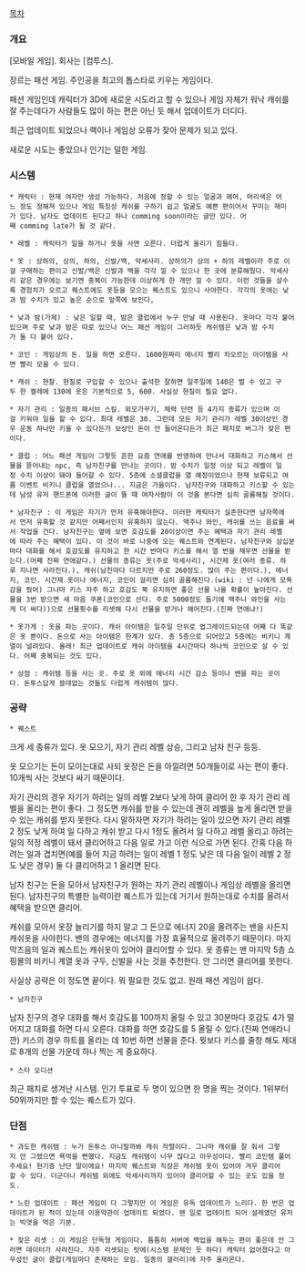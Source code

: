 [[목차]]

=== 개요 ===
[모바일 게임]. 회사는 [컴투스].

장르는 패션 게임. 주인공을 최고의 톱스타로 키우는 게임이다.

패션 게임인데 캐릭터가 3D에 새로운 시도라고 할 수 있으나 게임 자체가 워낙 캐쉬를 잘 주는데다가 사람들도 많이 하는 편은 아닌 듯 해서 업데이트가 더디다.

최근 업데이트 되었으나 랙이나 게임상 오류가 잦아 문제가 되고 있다.

새로운 시도는 좋았으나 인기는 덜한 게임.

=== 시스템 ===
 * 캐릭터 : 현재 여자만 생성 가능하다. 처음에 정할 수 있는 얼굴과 헤어, 머리색은 어느 정도 정해져 있으나 게임 특징상 캐쉬를 구하기 쉽고 얼굴도 예쁜 편이어서 꾸미는 재미가 있다. 남자도 업데이트 된다고 하나 comming soon이라는 글만 있다. 어째 comming late가 될 것 같다.

 * 레벨 : 캐릭터가 일을 하거나 옷을 사면 오른다. 더럽게 올리기 힘들다.

 * 옷 : 상하의, 상의, 하의, 신발/백, 악세사리. 상하의가 상의 + 하의 레벨이라 주로 이걸 구매하는 편이고 신발/백은 신발과 백을 각각 낄 수 있으나 한 곳에 분류해뒀다. 악세사리 같은 경우에는 보기엔 중복이 가능한데 이상하게 한 개만 낄 수 있다. 이런 것들을 살수록 경험치가 오르고 퀘스트에도 옷등을 모으는 퀘스트도 있으니 사야한다. 각각의 옷에는 낮과 밤 수치가 있고 높은 순으로 앞쪽에 보인다,

 * 낮과 밤(가제) : 낮은 일할 때, 밤은 클럽에서 누구 만날 때 사용된다. 옷마다 각각 붙어있으며 주로 낮과 밤은 따로 있으나 어느 패션 게임이 그러하듯 캐쉬템은 낮과 밤 수치가 둘 다 붙어 있다.

 * 코인 : 게임상의 돈. 일을 하면 오른다. 1600원짜리 에너지 빨리 차오르는 아이템을 사면 빨리 모을 수 있다.

 * 캐쉬 : 현찰. 현질로 구입할 수 있으나 출석한 잘하면 일주일에 140은 벌 수 있고 구두 한 켤레에 130에 옷은 기본적으로 5, 600. 사실상 현질이 필요 없다.

 * 자기 관리 : 일종의 패시브 스킬. 외모가꾸기, 체력 단련 등 4가지 종류가 있으며 이걸 키워야 일을 할 수 있다. 최대 레벨은 30. 그런데 모든 자기 관리가 레벨 30이상인 경우 운동 하나만 키울 수 있다든가 보상인 돈이 안 들어온다든가 최근 패치로 버그가 잦은 편이다.

 * 클럽 : 어느 패션 게임이 그렇듯 흔한 요즘 연애를 반영하여 만나서 대화하고 키스해서 선물을 뜯어내는 npc, 즉 남자친구를 만나는 곳이다. 밤 수치가 일정 이상 되고 레벨이 일정 수치 이상이 돼야 들어갈 수 있다. 5층에 소셜클럽을 열 예정이었으나 현재 보류되고 여름 이벤트 비키니 클럽을 열었으나... 지금은 가을이다. 남자친구와 대화하고 키스할 수 있는데 남성 유저 핸드폰에 이러한 글이 뜰 때 여자사람이 이 것을 본다면 심히 골룸해질 것이다.

 * 남자친구 : 이 게임은 자기가 먼저 유혹해야한다. 이러한 캐릭터가 실존한다면 남자쪽에서 먼저 유혹할 것 같지만 어째서인지 유혹하지 않는다. 맥주나 와인, 캐쉬를 쓰는 음료를 써서 작업을 건다. 남자친구는 옆에 보면 호감도를 20이상이면 주는 혜택과 자기 관리 레벨에 따라 주는 혜택이 있다. 이 것이 바로 나중에 오는 퀘스트와 연계된다. 남자친구와 삼십분마다 대화를 해서 호감도를 유지하고 한 시간 반마다 키스를 해서 열 번을 채우면 선물을 받는다.(어째 진짜 연애같다.) 선물의 종류는 옷(주로 악세사리), 시간제 옷(여러 종류. 하루 지나면 사라진다.), 캐쉬(남친마다 다르지만 주로 260정도. 많이 주는 편이다.), 에너지, 코인. 시간제 옷이나 에너지, 코인이 걸리면 심히 골룸해진다.(wiki : 넌 나에게 모욕감을 줬어) 그나마 키스 자주 하고 호감도 쭉 유지하면 좋은 선물 나올 확률이 높아진다. 선물을 3번 받으면 새 마음 쿠폰(코인으로 산다. 주로 5000정도 들기에 맥주나 와인을 사는게 더 싸다))으로 선물횟수를 리셋해 다시 선물을 받거나 헤어진다.(진짜 연애냐!)

 * 옷가게 : 옷을 파는 곳이다. 캐쉬 아이템은 일주일 단위로 업그레이드되는데 어째 다 똑같은 옷 뿐이다. 돈으로 사는 아이템은 한계가 있다. 총 5층으로 되어있고 5층에는 비키니 계열이 널려있다. 올레! 최근 업데이트로 캐쉬 아이템을 4시간마다 하나씩 코인으로 살 수 있다. 어째 중복되는 것도 있다.

 * 상점 : 캐쉬템 등을 사는 곳. 주로 옷 외에 에너지 시간 감소 등이나 밴을 파는 곳이다. 돈투스답게 쓸데없는 것들도 더럽게 캐쉬템이 많다.

=== 공략 ===

 * 퀘스트

크게 세 종류가 있다. 옷 모으기, 자기 관리 레벨 상승, 그리고 남자 친구 등등.

옷 모으기는 돈이 모이는대로 사되 옷장은 돈을 아낄려면 50개들이로 사는 편이 좋다. 10개씩 사는 것보다 싸기 때문이다.

자기 관리의 경우 자기가 하려는 일의 레벨 2보다 낮게 하여 클리어 한 후 자기 관리 레벨을 올리는 편이 좋다. 그 정도면 캐쉬를 받을 수 있는데 괜히 레벨을 높게 올리면 받을 수 있는 캐쉬를 받지 못한다. 다시 말하자면 자기가 하려는 일이 있으면 자기 관리 레벨 2 정도 낮게 하여 일 다하고 캐쉬 받고 다시 1정도 올려서 일 다하고 레벨 올리고 하려는일의 적정 레벨이 돼서 클리어하고 다음 일로 가고 이런 식으로 가면 된다. 간혹 다음 하려는 일과 겹치면(예를 들어 지금 하려는 일이 레벨 1 정도 낮은 데 다음 일이 레벨 2 정도 낮은 경우) 둘 다 클리어하고 1 올리면 된다.

남자 친구는 돈을 모아서 남자친구가 원하는 자기 관리 레벨이나 게임상 레벨을 올리면 된다. 남자친구의 특별한 능력이란 퀘스트가 있는데 거기서 원하는대로 수치를 올려서 혜택을 받으면 클리어.

캐쉬를 모아서 옷장 늘리기를 하지 말고 그 돈으로 에너지 20을 올려주는 밴을 사든지 캐쉬옷을 사야한다. 밴의 경우에는 에너지를 가장 효율적으로 올려주기 때문이다. 마지막즈음의 일과 퀘스트는 캐쉬옷이 있어야 클리어할 수 있다. 옷 종류는 맨 마지막 5층 쇼핑몰의 비키니 계열 옷과 구두, 신발을 사는 것을 추천한다. 안 그러면 클리어를 못한다.

사실상 공략은 이 정도면 끝이다. 뭐 필요한 것도 없고. 원래 패션 게임이 쉽다.

 * 남자친구

남자 친구의 경우 대화를 해서 호감도를 100까지 올릴 수 있고 30분마다 호감도 4가 떨어지고 대화를 하면 다시 오른다. 대화를 하면 호감도를 5 올릴 수 있다.(진짜 연애라니깐) 키스의 경우 하트를 올리는 데 10번 하면 선물을 준다. 뭣보다 키스를 줄창 해도 제대로 8개의 선물 가운데 하나 찍는 게 중요하다.

 * 스타 오디션

최근 패치로 생겨난 시스템. 인기 투표로 두 명이 있으면 한 명을 찍는 것이다. 1위부터 50위까지만 할 수 있는 퀘스트가 있다.

=== 단점 ===

 * 과도한 캐쉬템 : 누가 돈투스 아니랄까봐 캐쉬 작렬이다. 그나마 캐쉬를 잘 줘서 그렇지 안 그랬으면 욕먹을 뻔했다. 지금도 캐쉬템이 너무 많다고 아우성이다. 빨리 코인템 풀어주세요! 현기증 난단 말이에요! 마지막 퀘스트와 직장은 캐쉬템 옷이 있어야 겨우 클리어할 수 있다. 더군더나 캐쉬템 외에도 악세사리까지 있어야 클리어할 수 있는 곳도 있을 정도. 

 * 느린 업데이트 : 패션 게임이 다 그렇지만 이 게임은 유독 업데이트가 느리다. 한 번은 업데이트가 된 적이 있는데 이용약관이 업데이트 되었다. 왠 일로 업데이트 되어 설레였던 유저는 빅엿을 먹은 기분.

 * 잦은 리셋 : 이 게임은 단독형 게임이다. 틈틈히 서버에 백업을 해두는 편이 좋은데 안 그러면 데이터가 사라진다. 자주 리셋되는 탓에(시스템 문제인 듯 하다) 캐릭터 없어졌다고 아우성인 글이 클럽(게임마다 존재하는 모임. 일종의 갤러리)에 자주 올라온다.

